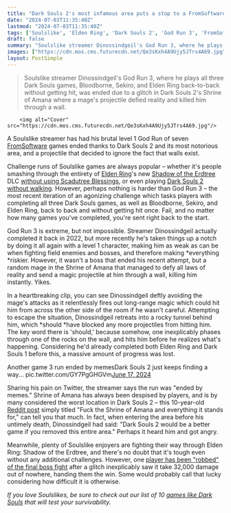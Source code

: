 ```yaml
---
title: "Dark Souls 2's most infamous area puts a stop to a FromSoftware no-hit level 1 God Run, as streamer's valiant marathon is 'ended by memes'"
date: "2024-07-03T11:35:40Z"
lastmod: "2024-07-03T11:35:40Z"
tags: ['Soulslike', 'Elden Ring', 'Dark Souls 2', 'God Run 3', 'FromSoftware', 'Dark Souls', 'Bloodborne', 'Sekiro', 'Shrine of Amana']
draft: false
summary: "Soulslike streamer Dinossindgeil's God Run 3, where he plays all three Dark Souls games, Bloodborne, Sekiro, and Elden Ring back-to-back without getting hit, was ended due to a glitch in Dark Souls 2's Shrine of Amana where a mage's projectile defied reality and killed him through a wall."
images: ["https://cdn.mos.cms.futurecdn.net/Qe3sKxh4A9Ujy5JTrs4A69.jpg"]
layout: PostSimple
---
```

> Soulslike streamer Dinossindgeil's God Run 3, where he plays all three Dark Souls games, Bloodborne, Sekiro, and Elden Ring back-to-back without getting hit, was ended due to a glitch in Dark Souls 2's Shrine of Amana where a mage's projectile defied reality and killed him through a wall.


        <img alt="Cover" src="https://cdn.mos.cms.futurecdn.net/Qe3sKxh4A9Ujy5JTrs4A69.jpg"/>
        
A Soulslike streamer has had his brutal level 1 God Run of seven [FromSoftware](https://www.gamesradar.com/tag/fromsoftware/) games ended thanks to Dark Souls 2 and its most notorious area, and a projectile that decided to ignore the fact that walls exist.

Challenge runs of Soulslike games are always popular – whether it's people smashing through the entirety of [<u>Elden Ring</u>](https://www.gamesradar.com/elden-ring-guide/)'s new [<u>Shadow of the Erdtree</u>](https://www.gamesradar.com/games/action-rpg/elden-ring-shadow-of-the-erdtree-guide/) DLC [<u>without using Scadutree Blessings</u>](https://www.gamesradar.com/games/action-rpg/you-dont-need-scadutree-blessings-to-beat-elden-ring-shadow-of-the-erdtree-as-long-as-youre-prepared-to-match-this-streamers-516-death-16-hour-attempt-at-the-final-boss/), or even playing [<u>Dark Souls 2 without walking</u>](https://www.gamesradar.com/games/dark-souls/the-worlds-most-patient-dark-souls-2-player-has-managed-to-complete-the-entire-action-rpg-without-walking-anywhere-and-its-just-as-tedious-as-youd-imagine/). However, perhaps nothing is harder than God Run 3 – the most recent iteration of an agonizing challenge which tasks players with completing all three Dark Souls games, as well as Bloodborne, Sekiro, and Elden Ring, back to back and without getting hit once. Fail, and no matter how many games you've completed, you're sent right back to the start. 

God Run 3 is extreme, but not impossible. Streamer Dinossindgeil actually completed it back in 2022, but more recently he's taken things up a notch by doing it all again with a level 1 character, making him as weak as can be when fighting field enemies and bosses, and therefore making *everything *riskier. However, it wasn't a boss that ended his recent attempt, but a random mage in the Shrine of Amana that managed to defy all laws of reality and send a magic projectile at him through a wall, killing him instantly. Yikes.

In a heartbreaking clip, you can see Dinossindgeil deftly avoiding the mage's attacks as it relentlessly fires out long-range magic which could hit him from across the other side of the room if he wasn't careful. Attempting to escape the situation, Dinossindgeil retreats into a rocky tunnel behind him, which *should *have blocked any more projectiles from hitting him. The key word there is 'should,' because somehow, one inexplicably phases through one of the rocks on the wall, and hits him before he realizes what's happening. Considering he'd already completed both Elden Ring and Dark Souls 1 before this, a massive amount of progress was lost. 

Another game 3 run ended by memesDark Souls 2 just keeps finding a way... pic.twitter.com/GY7PgGHGVm[June 17, 2024](https://twitter.com/dinossindgeil/status/1802618842012684735)

Sharing his pain on Twitter, the streamer says the run was "ended by memes." Shrine of Amana has always been despised by players, and is by many considered the worst location in Dark Souls 2 – this 10-year-old [<u>Reddit post</u>](https://www.reddit.com/r/DarkSouls2/comments/21ac6l/fuck_the_shrine_of_amana_and_everything_it_stands/?utm_source=share&utm_medium=web3x&utm_name=web3xcss&utm_term=1&utm_content=share_button) simply titled "Fuck the Shrine of Amana and everything it stands for," can tell you that much. In fact, when entering the area before his untimely death, Dinossindgeil had said: "Dark Souls 2 would be a better game if you removed this entire area." Perhaps it heard him and got angry. 

Meanwhile, plenty of Soulslike enjoyers are fighting their way through Elden Ring: Shadow of the Erdtree, and there's no doubt that it's tough even without any additional challenges. However, one [<u>player has been "robbed" of the final boss fight</u>](https://www.gamesradar.com/games/action-rpg/i-was-robbed-of-the-fight-elden-ring-shadow-of-the-erdtree-player-suffers-an-empty-victory-after-the-final-boss-glitches-out-and-takes-32000-damage-in-one-hit/) after a glitch inexplicably saw it take 32,000 damage out of nowhere, handing them the win. Some would probably call that lucky considering how difficult it is otherwise.

*If you love Soulslikes, be sure to check out our list of 10 *[<u><em>games like Dark Souls</em></u>](https://www.gamesradar.com/games-like-dark-souls/)* that will test your survivability.*
        